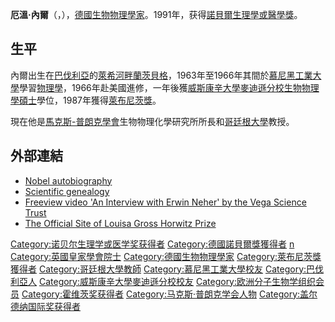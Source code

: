 {{Infobox scientist
| name = 厄溫·內爾 {{Nobel icon|生理學或醫學}}<br /><small>{{lang|en|Erwin neher}}</small>
| image             = Erwin neher 2007 lindau.jpg
| image_size        = 
| alt               = 
| caption           = 
| birth_date        = {{Birth date and age|1944|3|20|mf=y}}
| birth_place       = {{GER}}
| death_place       = 
| residence         = 
| citizenship       = 
| nationality       = {{GER}}
| fields            = 生物物理學
| workplaces        = [[馬克斯-普朗克學會|馬克斯-普朗克學會]]<br>[[哥廷根大學|哥廷根大學]]
| known_for         = [[膜片钳|膜片钳]]
}}

'''厄溫·內爾'''（{{lang-de|'''Erwin Neher'''}}，{{bd|1944年|3月20日|catIdx=Neher ,Erwin}}），[[德國|德國]][[生物物理學|生物物理學家]]。1991年，获得[[諾貝爾生理學或醫學獎|諾貝爾生理學或醫學獎]]。

== 生平 ==
內爾出生在[[巴伐利亞|巴伐利亞]]的[[萊希河畔蘭茨貝格|萊希河畔蘭茨貝格]]，1963年至1966年其間於[[慕尼黑工業大學|慕尼黑工業大學]]學習[[物理學|物理學]]，1966年赴美國進修，一年後獲[[威斯康辛大學麥迪遜分校|威斯康辛大學麥迪遜分校]][[生物物理學|生物物理學]][[碩士|碩士]]學位，1987年獲得[[萊布尼茨獎|萊布尼茨獎]]。

現在他是[[馬克斯-普朗克學會|馬克斯-普朗克學會]]生物物理化學研究所所長和[[哥廷根大學|哥廷根大學]]教授。
== 外部連結 ==
* [http://nobelprize.org/medicine/laureates/1991/neher-autobio.html Nobel autobiography]{{Wayback|url=http://nobelprize.org/medicine/laureates/1991/neher-autobio.html |date=20081012125736 }}
* [http://neurotree.org/neurotree/tree.php3?pid=1206 Scientific genealogy]
* [https://web.archive.org/web/20160508001524/http://www.vega.org.uk/video/programme/40 Freeview video 'An Interview with Erwin Neher' by the Vega Science Trust]
* [http://www.cumc.columbia.edu/horwitz/ The Official Site of Louisa Gross Horwitz Prize]{{Wayback|url=http://www.cumc.columbia.edu/horwitz/ |date=20080306063925 }}

{{諾貝爾生理學或醫學獎獲得者 (1976年－2000年)}}
{{加拿大盖尔德纳国际奖获得者}}
{{路易莎·格罗斯·霍维茨奖获得者}}

{{Authority control}}
{{DEFAULTSORT:Neher, Erwin}}

[[Category:诺贝尔生理学或医学奖获得者|Category:诺贝尔生理学或医学奖获得者]]
[[Category:德國諾貝爾獎獲得者|Category:德國諾貝爾獎獲得者]]
[[Category:美国国家科学院院士|n]]
[[Category:英國皇家學會院士|Category:英國皇家學會院士]]
[[Category:德國生物物理學家|Category:德國生物物理學家]]
[[Category:萊布尼茨獎獲得者|Category:萊布尼茨獎獲得者]]
[[Category:哥廷根大學教師|Category:哥廷根大學教師]]
[[Category:慕尼黑工業大學校友|Category:慕尼黑工業大學校友]]
[[Category:巴伐利亞人|Category:巴伐利亞人]]
[[Category:威斯康辛大學麥迪遜分校校友|Category:威斯康辛大學麥迪遜分校校友]]
[[Category:欧洲分子生物学组织会员|Category:欧洲分子生物学组织会员]]
[[Category:霍维茨奖获得者|Category:霍维茨奖获得者]]
[[Category:马克斯·普朗克学会人物|Category:马克斯·普朗克学会人物]]
[[Category:盖尔德纳国际奖获得者|Category:盖尔德纳国际奖获得者]]